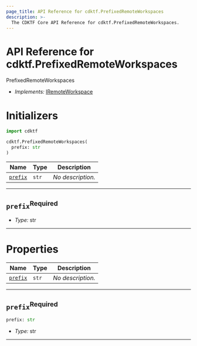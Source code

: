 ```yaml
---
page_title: API Reference for cdktf.PrefixedRemoteWorkspaces
description: >-
  The CDKTF Core API Reference for cdktf.PrefixedRemoteWorkspaces.
---
```


<!-- This file is generated through yarn generate-docs -->

# API Reference for cdktf.PrefixedRemoteWorkspaces

   PrefixedRemoteWorkspaces <a name="PrefixedRemoteWorkspaces" id="cdktf.PrefixedRemoteWorkspaces"></a>
  
  - *Implements:* <a href="#cdktf.IRemoteWorkspace">IRemoteWorkspace</a>
  
  # Initializers <a name="Initializers" id="cdktf.PrefixedRemoteWorkspaces.Initializer"></a>
  
  ```python
  import cdktf
  
  cdktf.PrefixedRemoteWorkspaces(
    prefix: str
  )
  ```
  
  | **Name** | **Type** | **Description** |
  | --- | --- | --- |
  | <code><a href="#cdktf.PrefixedRemoteWorkspaces.Initializer.parameter.prefix">prefix</a></code> | <code>str</code> | *No description.* |
  
  ---
  
  ## `prefix`<sup>Required</sup> <a name="prefix" id="cdktf.PrefixedRemoteWorkspaces.Initializer.parameter.prefix"></a>
  
  - *Type:* str
  
  ---
  
  
  
  # Properties <a name="Properties" id="Properties"></a>
  
  | **Name** | **Type** | **Description** |
  | --- | --- | --- |
  | <code><a href="#cdktf.PrefixedRemoteWorkspaces.property.prefix">prefix</a></code> | <code>str</code> | *No description.* |
  
  ---
  
  ## `prefix`<sup>Required</sup> <a name="prefix" id="cdktf.PrefixedRemoteWorkspaces.property.prefix"></a>
  
  ```python
  prefix: str
  ```
  
  - *Type:* str
  
  ---
  
  
